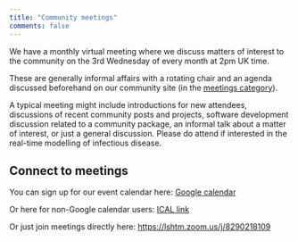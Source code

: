 ```yaml
---
title: "Community meetings"
comments: false
---
```


We have a monthly virtual meeting where we discuss matters of interest to the community on the 3rd Wednesday of every month at 2pm UK time.

These are generally informal affairs with a rotating chair and an agenda discussed beforehand on our community site (in the [meetings category](https://community.epinowcast.org/c/meetings/8)).

A typical meeting might include introductions for new attendees, discussions of recent community posts and projects, software development discussion related to a community package, an informal talk about a matter of interest, or just a general discussion. Please do attend if interested in the real-time modelling of infectious disease.

## Connect to meetings

You can sign up for our event calendar here: [Google calendar ](https://calendar.google.com/calendar/u/0/r?cid=YTExM2I2ZjVkOTYxODA4ZjA5YjdhODA3ZTIwMzU1Mzk4ODY0Y2NhYjIzOWVkNjAyYzc5ZTkzYWM5OWY0YWQxM0Bncm91cC5jYWxlbmRhci5nb29nbGUuY29t)

Or here for non-Google calendar users: [ICAL link ](https://calendar.google.com/calendar/ical/a113b6f5d961808f09b7a807e20355398864ccab239ed602c79e93ac99f4ad13%40group.calendar.google.com/public/basic.ics)

Or just join meetings directly  here: [https://lshtm.zoom.us/j/8290218109 ](https://lshtm.zoom.us/j/8290218109)
